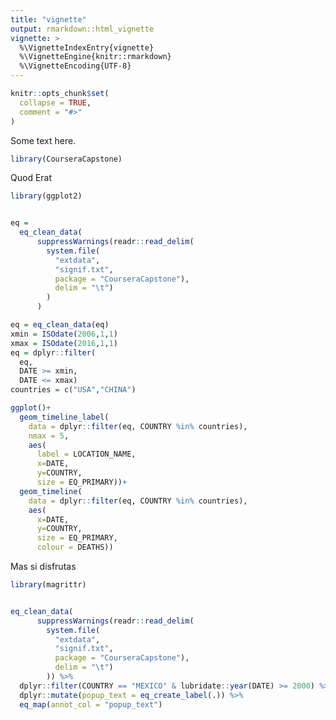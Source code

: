```yaml
---
title: "vignette"
output: rmarkdown::html_vignette
vignette: >
  %\VignetteIndexEntry{vignette}
  %\VignetteEngine{knitr::rmarkdown}
  %\VignetteEncoding{UTF-8}
---
```


```r
knitr::opts_chunk$set(
  collapse = TRUE,
  comment = "#>"
)
```


Some text here.

```r
library(CourseraCapstone)
```

Quod Erat


```r
library(ggplot2)


eq =       
  eq_clean_data(
      suppressWarnings(readr::read_delim(
        system.file(
          "extdata",
          "signif.txt",
          package = "CourseraCapstone"),
          delim = "\t")
        )
      )

eq = eq_clean_data(eq)
xmin = ISOdate(2006,1,1)
xmax = ISOdate(2016,1,1)
eq = dplyr::filter(
  eq,
  DATE >= xmin,
  DATE <= xmax)
countries = c("USA","CHINA")

ggplot()+
  geom_timeline_label(
    data = dplyr::filter(eq, COUNTRY %in% countries),
    nmax = 5,
    aes(
      label = LOCATION_NAME,
      x=DATE,
      y=COUNTRY,
      size = EQ_PRIMARY))+
  geom_timeline(
    data = dplyr::filter(eq, COUNTRY %in% countries),
    aes(
      x=DATE,
      y=COUNTRY,
      size = EQ_PRIMARY,
      colour = DEATHS))
```

Mas si disfrutas

```r
library(magrittr)


eq_clean_data(
      suppressWarnings(readr::read_delim(
        system.file(
          "extdata",
          "signif.txt",
          package = "CourseraCapstone"),
          delim = "\t")
        )) %>%
  dplyr::filter(COUNTRY == "MEXICO" & lubridate::year(DATE) >= 2000) %>%
  dplyr::mutate(popup_text = eq_create_label(.)) %>%
  eq_map(annot_col = "popup_text")











```
